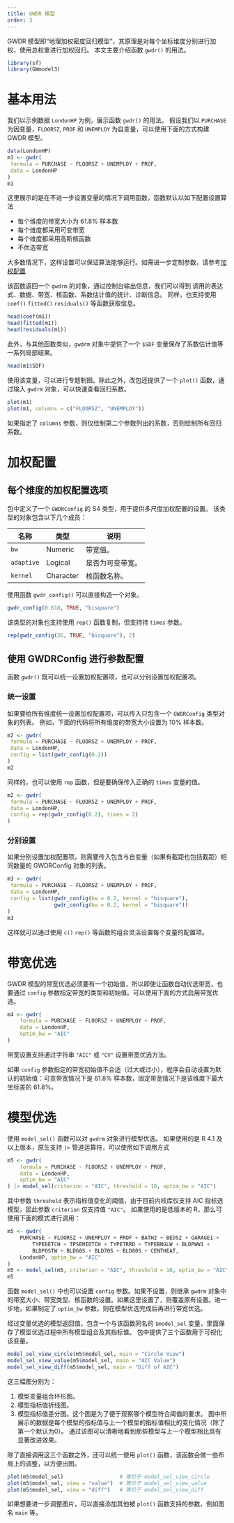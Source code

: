 ```yaml
---
title: GWDR 模型
order: 3
---
```


GWDR 模型即“地理加权密度回归模型”，其原理是对每个坐标维度分别进行加权，使用总权重进行加权回归。
本文主要介绍函数 `gwdr()` 的用法。

```r
library(sf)
library(GWmodel3)
```

# 基本用法

我们以示例数据 `LondonHP` 为例，展示函数 `gwdr()` 的用法。
假设我们以 `PURCHASE` 为因变量，`FLOORSZ`, `PROF` 和 `UNEMPLOY` 为自变量，可以使用下面的方式构建 GWDR 模型。

```r
data(LondonHP)
m1 <- gwdr(
 formula = PURCHASE ~ FLOORSZ + UNEMPLOY + PROF,
 data = LondonHP
)
m1
```

这里展示的是在不进一步设置变量的情况下调用函数，函数默认以如下配置设置算法

- 每个维度的带宽大小为 61.8% 样本数
- 每个维度都采用可变带宽
- 每个维度都采用高斯核函数
- 不优选带宽

大多数情况下，这样设置可以保证算法能够运行。如需进一步定制参数，请参考[加权配置](#加权配置)

该函数返回一个 `gwdrm` 的对象，通过控制台输出信息，我们可以得到
调用的表达式、数据、带宽、核函数、系数估计值的统计、诊断信息。
同样，也支持使用 `coef()` `fitted()` `residuals()` 等函数获取信息。

```r
head(coef(m1))
head(fitted(m1))
head(residuals(m1))
```

此外，与其他函数类似，`gwdrm` 对象中提供了一个 `$SDF` 变量保存了系数估计值等一系列局部结果。

```r
head(m1$SDF)
```

使用该变量，可以进行专题制图。除此之外，改包还提供了一个 `plot()` 函数，通过输入 `gwdrm` 对象，可以快速查看回归系数。

```r
plot(m1)
plot(m1, columns = c("FLOORSZ", "UNEMPLOY"))
```

如果指定了 `columns` 参数，则仅绘制第二个参数列出的系数，否则绘制所有回归系数。

# 加权配置

## 每个维度的加权配置选项

包中定义了一个 `GWDRConfig` 的 S4 类型，用于提供多尺度加权配置的设置。
该类型的对象包含以下几个成员：

| 名称       | 类型      | 说明             |
| ---------- | --------- | ---------------- |
| `bw`       | Numeric   | 带宽值。         |
| `adaptive` | Logical   | 是否为可变带宽。 |
| `kernel`   | Character | 核函数名称。     |

使用函数 `gwdr_config()` 可以直接构造一个对象。

```r
gwdr_config(0.618, TRUE, "bisquare")
```

该类型的对象也支持使用 `rep()` 函数复制，但支持持 `times` 参数。

```r
rep(gwdr_config(36, TRUE, "bisquare"), 2)
```

## 使用 GWDRConfig 进行参数配置

函数 `gwdr()` 既可以统一设置加权配置项，也可以分别设置加权配置项。

### 统一设置

如果要给所有维度统一设置加权配置项，可以传入只包含一个 `GWDRConfig` 类型对象的列表。
例如，下面的代码将所有维度的带宽大小设置为 10% 样本数。

```r
m2 <- gwdr(
 formula = PURCHASE ~ FLOORSZ + UNEMPLOY + PROF,
 data = LondonHP,
 config = list(gwdr_config(0.2))
)
m2
```

同样的，也可以使用 `rep` 函数，但是要确保传入正确的 `times` 变量的值。

```r
m2 <- gwdr(
 formula = PURCHASE ~ FLOORSZ + UNEMPLOY + PROF,
 data = LondonHP,
 config = rep(gwdr_config(0.2), times = 2)
)
```

### 分别设置

如果分别设置加权配置项，则需要传入包含与自变量（如果有截距也包括截距）相同数量的 GWDRConfig 对象的列表。

```r
m3 <- gwdr(
 formula = PURCHASE ~ FLOORSZ + UNEMPLOY + PROF,
 data = LondonHP,
 config = list(gwdr_config(bw = 0.2, kernel = "bisquare"),
               gwdr_config(bw = 0.2, kernel = "bisquare"))
)
m3
```

这样就可以通过使用 `c()` `rep()` 等函数的组合灵活设置每个变量的配置项。

# 带宽优选

GWDR 模型的带宽优选必须要有一个初始值，所以即使让函数自动优选带宽，也要通过 `config` 参数指定带宽的类型和初始值。可以使用下面的方式启用带宽优选。

```r
m4 <- gwdr(
    formula = PURCHASE ~ FLOORSZ + UNEMPLOY + PROF,
    data = LondonHP,
    optim_bw = "AIC"
)
```

带宽设置支持通过字符串 `"AIC"` 或 `"CV"` 设置带宽优选方法。

:::{.callout-important}
如果 `config` 参数指定的带宽初始值不合适（过大或过小），程序会自动设置为默认的初始值：可变带宽情况下是 61.8% 样本数，固定带宽情况下是该维度下最大坐标差的 61.8%。
:::

# 模型优选

使用 `model_sel()` 函数可以对 `gwdrm` 对象进行模型优选。
如果使用的是 R 4.1 及以上版本，原生支持 `|>` 管道运算符，可以使用如下调用方式

```r
m5 <- gwdr(
    formula = PURCHASE ~ FLOORSZ + UNEMPLOY + PROF,
    data = LondonHP,
    optim_bw = "AIC"
) |> model_sel(criterion = "AIC", threshold = 10, optim_bw = "AIC")
```

其中参数 `threshold` 表示指标值变化的阈值，由于目前内核库仅支持 AIC 指标选模型，因此参数 `criterion` 仅支持值 `"AIC"`。
如果使用的是低版本的 R，那么可使用下面的模式进行调用：

```r
m5 <- gwdr(
    PURCHASE ~ FLOORSZ + UNEMPLOY + PROF + BATH2 + BEDS2 + GARAGE1 +
        TYPEDETCH + TPSEMIDTCH + TYPETRRD + TYPEBNGLW + BLDPWW1 +
        BLDPOSTW + BLD60S + BLD70S + BLD80S + CENTHEAT,
    LondonHP, optim_bw = "AIC"
)
m5 <- model_sel(m5, criterion = "AIC", threshold = 10, optim_bw = "AIC")
m5
```

函数 `model_sel()` 中也可以设置 `config` 参数。如果不设置，则继承 `gwdrm` 对象中的带宽大小、带宽类型、核函数的设置。如果这里设置了，则覆盖原有设置。进一步地，如果制定了 `optim_bw` 参数，则在模型优选完成后再进行带宽优选。

经过变量优选的模型返回值，包含一个与该函数同名的 `$model_sel` 变量，里面保存了模型优选过程中所有模型组合及其指标值。
包中提供了三个函数用于可视化该变量。

```r
model_sel_view_circle(m5$model_sel, main = "Circle View")
model_sel_view_value(m5$model_sel, main = "AIC Value")
model_sel_view_diff(m5$model_sel, main = "Diff of AIC")
```

这三幅图分别为：

1. 模型变量组合环形图。
2. 模型指标值折线图。
3. 模型指标值差分图。这个图是为了便于观察哪个模型符合阈值的要求。
图中所展示的数据是每个模型的指标值与上一个模型的指标值相比的变化情况（除了第一个默认为0）。
通过该图可以清晰地看到那些模型与上一个模型相比具有显著改进效果。

除了直接调用这三个函数之外，还可以统一使用 `plot()` 函数，该函数会做一些布局上的调整，以方便出图。

```r
plot(m5$model_sel)                  # 等价于 model_sel_view_circle
plot(m5$model_sel, view = "value")  # 等价于 model_sel_view_value
plot(m5$model_sel, view = "diff")   # 等价于 model_sel_view_diff
```

如果想要进一步调整图片，可以直接添加其他被 `plot()` 函数支持的参数，例如图名 `main` 等。

